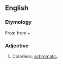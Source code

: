 ==English==

===Etymology===
From {{etyl|grc|en}} {{term|ἄχροος|tr=akhroos|lang=grc|sc=polytonic}} from {{term|ἀ-||not|tr=a-|lang=grc|sc=polytonic}} + {{term|χρόα||color|tr=khroa|lang=grc|sc=polytonic}}

===Adjective===
{{infl|en|adjective}}

#Colorless; [[achromatic]].